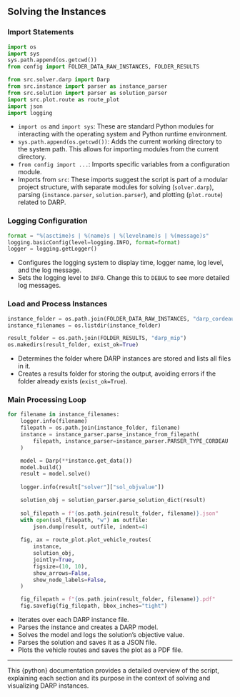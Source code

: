 ## Solving the Instances

### Import Statements

```python
import os
import sys
sys.path.append(os.getcwd())
from config import FOLDER_DATA_RAW_INSTANCES, FOLDER_RESULTS

from src.solver.darp import Darp
from src.instance import parser as instance_parser
from src.solution import parser as solution_parser
import src.plot.route as route_plot
import json
import logging
```

- `import os` and `import sys`: These are standard Python modules for interacting with the operating system and Python runtime environment.
- `sys.path.append(os.getcwd())`: Adds the current working directory to the system path. This allows for importing modules from the current directory.
- `from config import ...`: Imports specific variables from a configuration module.
- Imports from `src`: These imports suggest the script is part of a modular project structure, with separate modules for solving (`solver.darp`), parsing (`instance.parser`, `solution.parser`), and plotting (`plot.route`) related to DARP.

### Logging Configuration

```python
format = "%(asctime)s | %(name)s | %(levelname)s | %(message)s"
logging.basicConfig(level=logging.INFO, format=format)
logger = logging.getLogger()
```

- Configures the logging system to display time, logger name, log level, and the log message.
- Sets the logging level to `INFO`. Change this to `DEBUG` to see more detailed log messages.

### Load and Process Instances

```python
instance_folder = os.path.join(FOLDER_DATA_RAW_INSTANCES, "darp_cordeau_2006")
instance_filenames = os.listdir(instance_folder)

result_folder = os.path.join(FOLDER_RESULTS, "darp_mip")
os.makedirs(result_folder, exist_ok=True)
```

- Determines the folder where DARP instances are stored and lists all files in it.
- Creates a results folder for storing the output, avoiding errors if the folder already exists (`exist_ok=True`).

### Main Processing Loop

```python
for filename in instance_filenames:
    logger.info(filename)
    filepath = os.path.join(instance_folder, filename)
    instance = instance_parser.parse_instance_from_filepath(
        filepath, instance_parser=instance_parser.PARSER_TYPE_CORDEAU
    )

    model = Darp(**instance.get_data())
    model.build()
    result = model.solve()
    
    logger.info(result["solver"]["sol_objvalue"])

    solution_obj = solution_parser.parse_solution_dict(result)
    
    sol_filepath = f"{os.path.join(result_folder, filename)}.json"
    with open(sol_filepath, "w") as outfile:
        json.dump(result, outfile, indent=4)
    
    fig, ax = route_plot.plot_vehicle_routes(
        instance,
        solution_obj,
        jointly=True,
        figsize=(10, 10),
        show_arrows=False,
        show_node_labels=False,
    )

    fig_filepath = f"{os.path.join(result_folder, filename)}.pdf"
    fig.savefig(fig_filepath, bbox_inches="tight")
```

- Iterates over each DARP instance file.
- Parses the instance and creates a DARP model.
- Solves the model and logs the solution's objective value.
- Parses the solution and saves it as a JSON file.
- Plots the vehicle routes and saves the plot as a PDF file.

---

This {python} documentation provides a detailed overview of the script, explaining each section and its purpose in the context of solving and visualizing DARP instances.